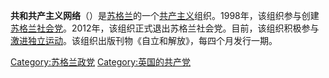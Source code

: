 '''共和共产主义网络'''（{{lang-en|Republican Communist Network}}）是[[苏格兰|苏格兰]]的一个[[共产主义|共产主义]]组织。1998年，该组织参与创建[[苏格兰社会党|苏格兰社会党]]。2012年，该组织正式退出苏格兰社会党。目前，该组织积极参与[[激进独立运动|激进独立运动]]。该组织出版刊物《自立和解放》，每四个月发行一期。
{{欧洲的共产党}}
[[Category:苏格兰政党|Category:苏格兰政党]]
[[Category:英国的共产党|Category:英国的共产党]]